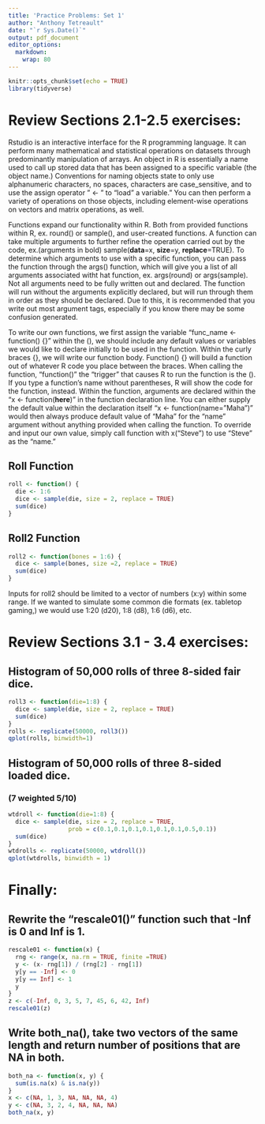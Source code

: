 ---
title: 'Practice Problems: Set 1'
author: "Anthony Tetreault"
date: "`r Sys.Date()`"
output: pdf_document
editor_options: 
  markdown: 
    wrap: 80
---

```{r setup, include=FALSE}
knitr::opts_chunk$set(echo = TRUE)
library(tidyverse)
```

# Review Sections 2.1-2.5 exercises:

Rstudio is an interactive interface for the R programming language. It can perform many mathematical and statistical operations on datasets through predominantly manipulation of arrays. An object in R is essentially a name used to call up stored data that has been assigned to a specific variable (the object name.) Conventions for naming objects state to only use alphanumeric characters, no spaces, characters are case_sensitive, and to use the assign operator " <- " to "load" a variable." You can then perform a variety of operations on those objects, including element-wise operations on vectors and matrix operations, as well. 

Functions expand our functionality within R. Both from provided functions within R, ex. round() or sample(), and user-created functions. A function can take multiple arguments to further refine the operation carried out by the code, ex.(arguments in bold) sample(**data**=x, **size**=y, **replace**=TRUE). To determine which arguments to use with a specific function, you can pass the function through the args() function, which will give you a list of all arguments associated witht hat function, ex. args(round) or args(sample). Not all arguments need to be fully written out and declared. The function will run without the arguments explicitly declared, but will run through them in order as they should be declared. Due to this, it is recommended that you write out most argument tags, especially if you know there may be some confusion generated. 

To write our own functions, we first assign the variable "func_name <- function() {}" within the (), we should include any default values or variables we would like to declare initially to be used in the function. Within the curly braces {}, we will write our function body. Function() {} will build a function out of whatever R code you place between the braces. When calling the function, "function()" the “trigger” that causes R to run the function is the (). If you type a function’s name without parentheses, R will show the code for the function, instead. Within the function, arguments are declared within the "x <- function(**here**)" in the function declaration line. You can either supply the default value within the declaration itself "x <- function(name="Maha")" would then always produce default value of "Maha" for the "name" argument without anything provided when calling the function. To override and input our own value, simply call function with x("Steve") to use "Steve" as the "name."

## Roll Function

```{r}
roll <- function() {
  die <- 1:6
  dice <- sample(die, size = 2, replace = TRUE)
  sum(dice)
}
```

## Roll2 Function

```{r}
roll2 <- function(bones = 1:6) {
  dice <- sample(bones, size =2, replace = TRUE)
  sum(dice)
}
```

Inputs for roll2 should be limited to a vector of numbers (x:y) within some range. If we wanted to simulate some common die formats (ex. tabletop gaming,) we would use 1:20 (d20), 1:8 (d8), 1:6 (d6), etc.

# Review Sections 3.1 - 3.4 exercises:

## Histogram of 50,000 rolls of three 8-sided fair dice.

```{r warning = FALSE}
roll3 <- function(die=1:8) {
  dice <- sample(die, size = 2, replace = TRUE)
  sum(dice)
}
rolls <- replicate(50000, roll3())
qplot(rolls, binwidth=1)
```

## Histogram of 50,000 rolls of three 8-sided loaded dice. 
### (7 weighted 5/10)

```{r}
wtdroll <- function(die=1:8) {
  dice <- sample(die, size = 2, replace = TRUE,
                 prob = c(0.1,0.1,0.1,0.1,0.1,0.1,0.5,0.1))
  sum(dice)
}  
wtdrolls <- replicate(50000, wtdroll())
qplot(wtdrolls, binwidth = 1)
```

# Finally:

## Rewrite the "rescale01()" function such that -Inf is 0 and Inf is 1.

```{r}
rescale01 <- function(x) { 
  rng <- range(x, na.rm = TRUE, finite =TRUE) 
  y <- (x- rng[1]) / (rng[2] - rng[1])
  y[y == -Inf] <- 0
  y[y == Inf] <- 1
  y
}
z <- c(-Inf, 0, 3, 5, 7, 45, 6, 42, Inf)
rescale01(z)
```

## Write both_na(), take two vectors of the same length and return number of positions that are NA in both.
```{r}
both_na <- function(x, y) {
  sum(is.na(x) & is.na(y))
}
x <- c(NA, 1, 3, NA, NA, NA, 4)
y <- c(NA, 3, 2, 4, NA, NA, NA)
both_na(x, y)
```

